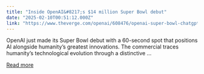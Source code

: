 ```yaml
---
title: "Inside OpenAI&#8217;s $14 million Super Bowl debut"
date: "2025-02-10T00:51:12.000Z"
link: "https://www.theverge.com/openai/608476/openai-super-bowl-chatgpt-commercial"
---
```


OpenAI just made its Super Bowl debut with a 60-second spot that positions AI alongside humanity’s greatest innovations.
The commercial traces humanity’s technological evolution through a distinctive ...

[Read more](https://www.theverge.com/openai/608476/openai-super-bowl-chatgpt-commercial)
